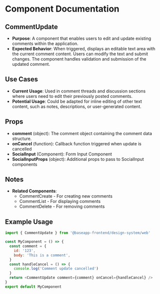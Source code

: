 
<Meta title="@baseapp-frontend | components/Comments/CommentUpdate" />

# Component Documentation

## CommentUpdate

- **Purpose**: A component that enables users to edit and update existing comments within the application.
- **Expected Behavior**: When triggered, displays an editable text area with the current comment content. Users can modify the text and submit changes. The component handles validation and submission of the updated comment.

## Use Cases

- **Current Usage**: Used in comment threads and discussion sections where users need to edit their previously posted comments.
- **Potential Usage**: Could be adapted for inline editing of other text content, such as notes, descriptions, or user-generated content.

## Props

- **comment** (object): The comment object containing the comment data structure.
- **onCancel** (function): Callback function triggered when update is cancelled
- **SocialInput** (Component): Form Input Component
- **SocialInputProps** (object): Additional props to pass to SocialInput components

## Notes

- **Related Components**:
  - CommentCreate - For creating new comments
  - CommentList - For displaying comments
  - CommentDelete - For removing comments

## Example Usage

```javascript
import { CommentUpdate } from '@baseapp-frontend/design-system/web'

const MyComponent = () => {
  const comment = {
    id: '123',
    body: 'This is a comment',
  }
  const handleCancel = () => {
    console.log('Comment update cancelled')
  }
  return <CommentUpdate comment={comment} onCancel={handleCancel} />
}
export default MyComponent
```
